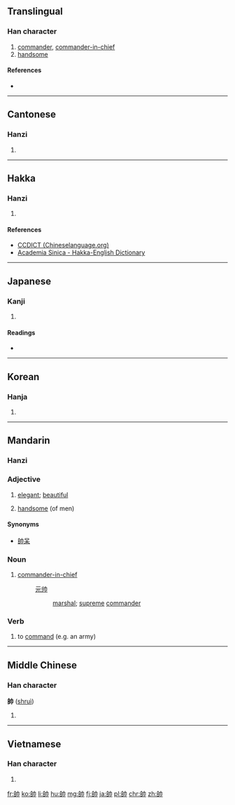 {{also|帅|師}}
==Translingual==

===Han character===
{{Han char|rn=50|rad=巾|as=06|sn=9|four=2472<sub>7</sub>|canj=竹口中月 (HRLB)|ids=⿰[[𠂤]][[巾]]}}

# [[commander]], [[commander-in-chief]]
# [[handsome]]

====References====
* {{Han ref|kx=0331.110|dkj=08886|dj=0636.250|hdz=10737.020|uh=5E25|ud=24101|bh=ABD3|bd=43987}}

----

==Cantonese==

===Hanzi===
{{yue-hanzi|jyut=[[seoi3]]|y=seui3|sim=帅}}

# {{defn|lang=yue|sort=巾06}}

----

==Hakka==

===Hanzi===
{{hak-hanzi|poj=[[sài]], [[sut]]|gd=sai<sup>3</sup> [Meixian], soi<sup>5</sup>, sut<sup>7</sup>, sai<sup>5</sup> [Hailu]|hpy=}}

# {{defn|lang=hak|sort=巾06}}

====References====
*[http://www.chineselanguage.org/dictionaries/?mode=view&module=chardict&query=%E4%B8%80 CCDICT (Chineselanguage.org)]
*[http://minhakka.ling.sinica.edu.tw/bkg/hakyin/search.php?DETAIL=1&LIMIT=id=57624&dbname=su_tian_1&graph=2 Academia Sinica - Hakka-English Dictionary]

----

==Japanese==

===Kanji===
{{ja-kanji|grade=c|rs=巾06}}

# {{defn|lang=ja|sort=巾06}}

====Readings====
* {{ja-readings|on=[[そつ]] (sotsu), [[すい]] (sui)|kun=[[ひきいる]] (hikiiru), [[そつ]] (sotsu)}}

----

==Korean==

===Hanja===
{{ko-hanja|hangeul=[[솔]], [[수]]|rv=sol, su|mr=sol, su}}

# {{defn|lang=ko|sort=巾06}}

----

==Mandarin==
{{Hani-forms|[[帅]]|[[帥]]}}

===Hanzi===
{{cmn-hanzi|sim=帅|pin=[[shuài]] ([[shuai4]])|wg=shuai<sup>4</sup>}}

===Adjective===
{{cmn-adj|t|pin=shuài|pint=shuai4|tra=帥|sim=帅|rs=巾06}}

# [[elegant]]; [[beautiful]]
# {{context|slang|lang=cmn|sort=巾06帥}} [[handsome]] (of men)

====Synonyms====
* [[帥呆]]

===Noun===
{{cmn-noun|t|pin=shuài|pint=shuai4|tra=帥|sim=帅|rs=巾06}}

# [[commander-in-chief]]
#: [[元帅]]
#:: [[marshal]]; [[supreme]] [[commander]]

===Verb===
{{cmn-verb|t|pin=shuài|pint=shuai4|tra=帥|sim=帅|rs=巾06}}

# {{context|literary|lang=cmn|sort=巾06帥}} to [[command]] (e.g. an army)

----

==Middle Chinese==

===Han character===
'''帥''' ([[shruì]])

# {{defn|lang=ltc|sort=巾06}}

----

==Vietnamese==

===Han character===
{{vi-hantu|[[suất]],  [[soái]], [[suý]], [[suý]]|rs=巾06}}

# {{defn|lang=vi|sort=巾06}}

[[fr:帥]]
[[ko:帥]]
[[li:帥]]
[[hu:帥]]
[[mg:帥]]
[[fj:帥]]
[[ja:帥]]
[[pl:帥]]
[[chr:帥]]
[[zh:帥]]